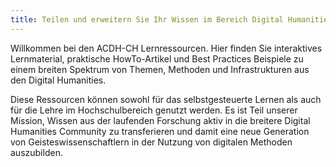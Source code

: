 ```yaml
---
title: Teilen und erweitern Sie Ihr Wissen im Bereich Digital Humanities
---
```


Willkommen bei den ACDH-CH Lernressourcen. Hier finden Sie interaktives Lernmaterial, praktische
HowTo-Artikel und Best Practices Beispiele zu einem breiten Spektrum von Themen, Methoden und
Infrastrukturen aus den Digital Humanities.

Diese Ressourcen können sowohl für das selbstgesteuerte Lernen als auch für die Lehre im
Hochschulbereich genutzt werden. Es ist Teil unserer Mission, Wissen aus der laufenden Forschung
aktiv in die breitere Digital Humanities Community zu transferieren und damit eine neue Generation
von Geisteswissenschaftlern in der Nutzung von digitalen Methoden auszubilden.
